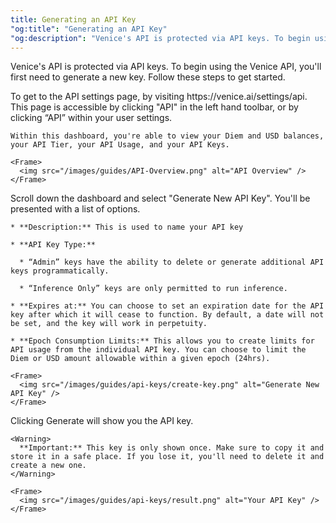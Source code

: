 ```yaml
---
title: Generating an API Key
"og:title": "Generating an API Key"
"og:description": "Venice's API is protected via API keys. To begin using the Venice API, you'll first need to generate a new key. Follow these steps to get started."
---
```


Venice's API is protected via API keys. To begin using the Venice API, you'll first need to generate a new key. Follow these steps to get started.

<Steps>
  <Step title="Visit the API Settings Page">
    To get to the API settings page, by visiting https://venice.ai/settings/api. This page is accessible by clicking "API" in the left hand toolbar, or by clicking “API” within your user settings.

    Within this dashboard, you're able to view your Diem and USD balances, your API Tier, your API Usage, and your API Keys.

    <Frame>
      <img src="/images/guides/API-Overview.png" alt="API Overview" />
    </Frame>
  </Step>

  <Step title="Click Generate New API Key">
    Scroll down the dashboard and select "Generate New API Key". You'll be presented with a list of options.

    * **Description:** This is used to name your API key

    * **API Key Type:**

      * “Admin” keys have the ability to delete or generate additional API keys programmatically.

      * “Inference Only” keys are only permitted to run inference.

    * **Expires at:** You can choose to set an expiration date for the API key after which it will cease to function. By default, a date will not be set, and the key will work in perpetuity.

    * **Epoch Consumption Limits:** This allows you to create limits for API usage from the individual API key. You can choose to limit the Diem or USD amount allowable within a given epoch (24hrs).

    <Frame>
      <img src="/images/guides/api-keys/create-key.png" alt="Generate New API Key" />
    </Frame>
  </Step>

  <Step title="Generate the key">
    Clicking Generate will show you the API key.

    <Warning>
      **Important:** This key is only shown once. Make sure to copy it and store it in a safe place. If you lose it, you'll need to delete it and create a new one.
    </Warning>

    <Frame>
      <img src="/images/guides/api-keys/result.png" alt="Your API Key" />
    </Frame>
  </Step>
</Steps>